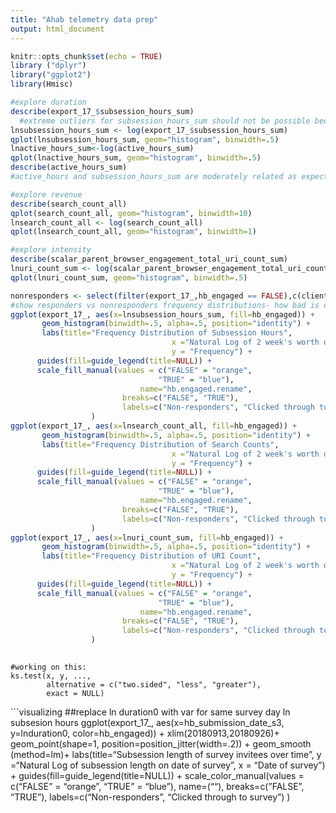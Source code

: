 ```yaml
---
title: "Ahab telemetry data prep"
output: html_document
---
```


```r
knitr::opts_chunk$set(echo = TRUE)
library ("dplyr")
library("ggplot2")
library(Hmisc)
```


```r
#explore duration
describe(export_17_$subsession_hours_sum)
  #extreme outliers for subsession_hours_sum should not be possible because this is pinged every 25 hours
lnsubsession_hours_sum <- log(export_17_$subsession_hours_sum)
qplot(lnsubsession_hours_sum, geom="histogram", binwidth=.5)
lnactive_hours_sum<-log(active_hours_sum)
qplot(lnactive_hours_sum, geom="histogram", binwidth=.5)
describe(active_hours_sum)
#active_hours and subsession_hours_sum are moderately related as expected

#explore revenue
describe(search_count_all)
qplot(search_count_all, geom="histogram", binwidth=10)
lnsearch_count_all <- log(search_count_all)
qplot(lnsearch_count_all, geom="histogram", binwidth=1)

#explore intensity
describe(scalar_parent_browser_engagement_total_uri_count_sum)
lnuri_count_sum <- log(scalar_parent_browser_engagement_total_uri_count_sum)
qplot(lnuri_count_sum, geom="histogram", binwidth=.5)

```

```r
nonresponders <- select(filter(export_17_,hb_engaged == FALSE),c(client_id:num_joined_client_pings))
#show responders vs nonresponders frequency distributions- how bad is our non-response? need k-s tests
ggplot(export_17_, aes(x=lnsubsession_hours_sum, fill=hb_engaged)) +
       geom_histogram(binwidth=.5, alpha=.5, position="identity") +
       labs(title="Frequency Distribution of Subsession Hours",
                                    x ="Natural Log of 2 week's worth of daily subsession hours",
                                    y = "Frequency") +
      guides(fill=guide_legend(title=NULL)) +
      scale_fill_manual(values = c("FALSE" = "orange",
                                 "TRUE" = "blue"),
                             name="hb.engaged.rename",
                         breaks=c("FALSE", "TRUE"),
                         labels=c("Non-responders", "Clicked through to survey")
                  )
ggplot(export_17_, aes(x=lnsearch_count_all, fill=hb_engaged)) +
       geom_histogram(binwidth=.5, alpha=.5, position="identity") +
       labs(title="Frequency Distribution of Search Counts",
                                    x ="Natural Log of 2 week's worth of daily number of searches",
                                    y = "Frequency") +
      guides(fill=guide_legend(title=NULL)) +
      scale_fill_manual(values = c("FALSE" = "orange",
                                 "TRUE" = "blue"),
                             name="hb.engaged.rename",
                         breaks=c("FALSE", "TRUE"),
                         labels=c("Non-responders", "Clicked through to survey")
                  )
ggplot(export_17_, aes(x=lnuri_count_sum, fill=hb_engaged)) +
       geom_histogram(binwidth=.5, alpha=.5, position="identity") +
       labs(title="Frequency Distribution of URI Count",
                                    x ="Natural Log of 2 week's worth of daily URI count",
                                    y = "Frequency") +
      guides(fill=guide_legend(title=NULL)) +
      scale_fill_manual(values = c("FALSE" = "orange",
                                 "TRUE" = "blue"),
                             name="hb.engaged.rename",
                         breaks=c("FALSE", "TRUE"),
                         labels=c("Non-responders", "Clicked through to survey")
                  )
  
```

```are
#working on this:
ks.test(x, y, ...,
        alternative = c("two.sided", "less", "greater"),
        exact = NULL)
```
        
```visualizing
##replace ln duration0 with var for same survey day ln subsesion hours
ggplot(export_17_, aes(x=hb_submission_date_s3, y=lnduration0, color=hb_engaged)) +
   xlim(20180913,20180926)+
    geom_point(shape=1, position=position_jitter(width=.2)) +
   geom_smooth (method=lm)+
   labs(title="Subsession length of survey invitees over time",
   y ="Natural Log of subsession length on date of survey",
   x = "Date of survey") +
   guides(fill=guide_legend(title=NULL)) +
   scale_color_manual(values = c("FALSE" = "orange", "TRUE" = "blue"),
           name=(""),
            breaks=c("FALSE", "TRUE"),
           labels=c("Non-responders", "Clicked through to survey")
 )

             
        